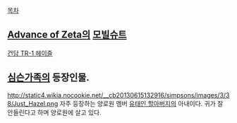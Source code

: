 [[목차]]

== [[Advance of Zeta]]의 [[모빌슈트]] ==
[[건담 TR-1 헤이즐]]

== [[심슨가족]]의 등장인물. ==
http://static4.wikia.nocookie.net/__cb20130615132916/simpsons/images/3/38/Just_Hazel.png
자주 등장하는 양로원 멤버 [[유태인 할아버지]]의 아내이다. 귀가 잘 안들린다고 하며 양로원에 살고 있다.



